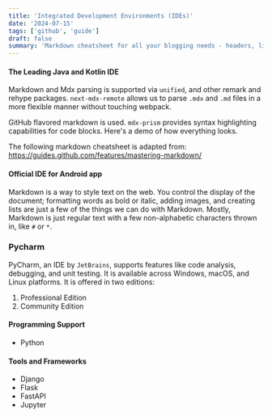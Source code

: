 ```yaml
---
title: 'Integrated Development Environments (IDEs)'
date: '2024-07-15'
tags: ['github', 'guide']
draft: false
summary: 'Markdown cheatsheet for all your blogging needs - headers, lists, images, tables and more! An illustrated guide based on GitHub Flavored Markdown.'
---
```


#### The Leading Java and Kotlin IDE

<FeatureCard
  imageSrc="/static/images/intellij_ide.webp"
  imageAlt="IntelliJ IDEA Icon"
  title="Android Studio"
  description="Best for Java development"
/>

Markdown and Mdx parsing is supported via `unified`, and other remark and rehype packages. `next-mdx-remote` allows us to parse `.mdx` and `.md` files in a more flexible manner without touching webpack.

GitHub flavored markdown is used. `mdx-prism` provides syntax highlighting capabilities for code blocks. Here's a demo of how everything looks.

The following markdown cheatsheet is adapted from: https://guides.github.com/features/mastering-markdown/

#### Official IDE for Android app

<FeatureCard
  imageSrc="/static/images/android_studio.webp"
  imageAlt="IntelliJ IDEA Icon"
  title="Android Studio"
  description="Best for Android development"
/>

Markdown is a way to style text on the web. You control the display of the document; formatting words as bold or italic, adding images, and creating lists are just a few of the things we can do with Markdown. Mostly, Markdown is just regular text with a few non-alphabetic characters thrown in, like `#` or `*`.

### Pycharm

<FeatureCard
  imageSrc="/static/images/pycharm.webp"
  imageAlt="IntelliJ IDEA Icon"
  title="Pycharm"
  description="Best for data science and web development"
/>
PyCharm, an IDE by `JetBrains`, supports features like code analysis, debugging, and unit testing.
It is available across Windows, macOS, and Linux platforms. It is offered in two editions: 
1. Professional Edition
2. Community Edition

#### Programming Support
  * Python

#### Tools and Frameworks
  * Django
  * Flask
  * FastAPI
  * Jupyter